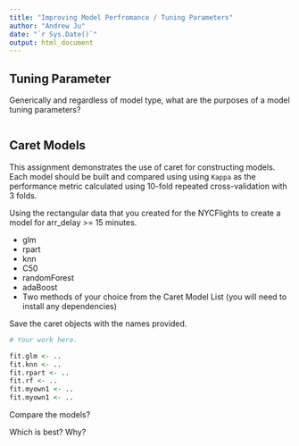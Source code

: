 ```yaml
---
title: "Improving Model Perfromance / Tuning Parameters"
author: "Andrew Ju"
date: "`r Sys.Date()`"
output: html_document
---
```



## Tuning Parameter

Generically and regardless of model type, what are the purposes of a model
tuning parameters?

```
```

## Caret Models

This assignment demonstrates the use of caret for constructing models. Each
model should be built and compared using using `Kappa` as the performance
metric calculated using 10-fold repeated cross-validation with 3 folds.

Using the rectangular data that you created for the NYCFlights to create a model
for arr_delay >= 15 minutes.

- glm
- rpart
- knn
- C50
- randomForest
- adaBoost
- Two methods of your choice from the Caret Model List (you will need to install any dependencies)

Save the caret objects with the names provided.

```r

# Your work here.

fit.glm <- ..
fit.knn <- ..
fit.rpart <- ..
fit.rf <- ..
fit.myown1 <- ..
fit.myown1 <- ..
```

Compare the  models?

Which is best?  Why?

```
```
